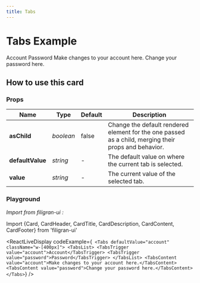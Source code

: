 ```yaml
---
title: Tabs
---
```


# Tabs Example

<Tabs defaultValue="account" className="w-[400px]">
  <TabsList>
    <TabsTrigger value="account">Account</TabsTrigger>
    <TabsTrigger value="password">Password</TabsTrigger>
  </TabsList>
  <TabsContent value="account">Make changes to your account here.</TabsContent>
  <TabsContent value="password">Change your password here.</TabsContent>
</Tabs>

## How to use this card

### Props

| Name                | Type                                            | Default  | Description                                                                                                                                      |
| -------------       | --------                                        | ---------| ----------------------------------------------------------------------------------------------------------------------------                     |
| **asChild**         | *boolean*                                       | false    | Change the default rendered element for the one passed as a child, merging their props and behavior.                                             |
| **defaultValue**    | *string*                                        | -        | The default value on where the current tab is selected.                                                                                          |
| **value**           | *string*                                        | -        | The current value of the selected tab.                                                                                                           |


### Playground

*Import from filigran-ui :*

Import \{Card, CardHeader, CardTitle, CardDescription, CardContent, CardFooter\} from 'filigran-ui'

<ReactLiveDisplay
    codeExample={`
          <Tabs defaultValue="account" className="w-[400px]">
  <TabsList>
    <TabsTrigger value="account">Account</TabsTrigger>
    <TabsTrigger value="password">Password</TabsTrigger>
  </TabsList>
  <TabsContent value="account">Make changes to your account here.</TabsContent>
  <TabsContent value="password">Change your password here.</TabsContent>
</Tabs>`}
/>
